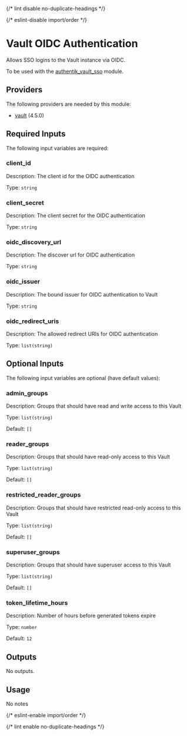 
{/* lint disable no-duplicate-headings */}

{/* eslint-disable import/order */}
<ModuleHeader name="vault_auth_oidc" sourceHref="https://github.com/Panfactum/stack/tree/__PANFACTUM_VERSION_MAIN__/packages/infrastructure/vault_auth_oidc" status="stable" type="direct"/>

# Vault OIDC Authentication

Allows SSO logins to the Vault instance via OIDC.

To be used with the [authentik\_vault\_sso](/docs/main/reference/infrastructure-modules/authentik/authentik\_vault\_sso) module.

## Providers

The following providers are needed by this module:

- [vault](https://registry.terraform.io/providers/hashicorp/vault/4.5.0/docs) (4.5.0)

## Required Inputs

The following input variables are required:

### client\_id

Description: The client id for the OIDC authentication

Type: `string`

### client\_secret

Description: The client secret for the OIDC authentication

Type: `string`

### oidc\_discovery\_url

Description: The discover url for OIDC authentication

Type: `string`

### oidc\_issuer

Description: The bound issuer for OIDC authentication to Vault

Type: `string`

### oidc\_redirect\_uris

Description: The allowed redirect URIs for OIDC authentication

Type: `list(string)`

## Optional Inputs

The following input variables are optional (have default values):

### admin\_groups

Description: Groups that should have read and write access to this Vault

Type: `list(string)`

Default: `[]`

### reader\_groups

Description: Groups that should have read-only access to this Vault

Type: `list(string)`

Default: `[]`

### restricted\_reader\_groups

Description: Groups that should have restricted read-only access to this Vault

Type: `list(string)`

Default: `[]`

### superuser\_groups

Description: Groups that should have superuser access to this Vault

Type: `list(string)`

Default: `[]`

### token\_lifetime\_hours

Description: Number of hours before generated tokens expire

Type: `number`

Default: `12`

## Outputs

No outputs.

## Usage

No notes

{/* eslint-enable import/order */}

{/* lint enable no-duplicate-headings */}
